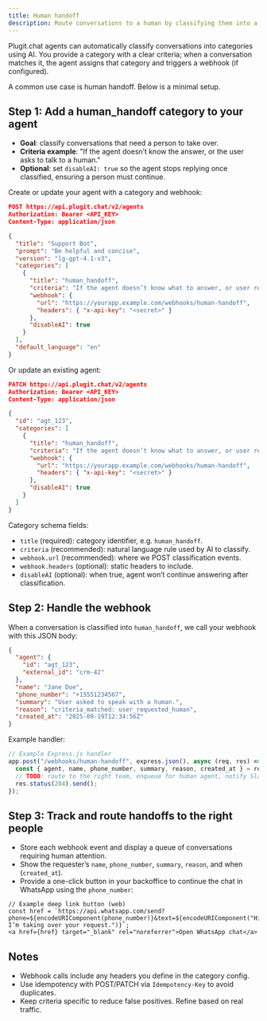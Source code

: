 ```yaml
---
title: Human handoff
description: Route conversations to a human by classifying them into a category and triggering a webhook.
---
```


Plugit.chat agents can automatically classify conversations into categories using AI. You provide a category with a clear criteria; when a conversation matches it, the agent assigns that category and triggers a webhook (if configured).

A common use case is human handoff. Below is a minimal setup.

## Step 1: Add a human_handoff category to your agent

- **Goal**: classify conversations that need a person to take over.
- **Criteria example**: "If the agent doesn’t know the answer, or the user asks to talk to a human."
- **Optional**: set `disableAI: true` so the agent stops replying once classified, ensuring a person must continue.

Create or update your agent with a category and webhook:

```json
POST https://api.plugit.chat/v2/agents
Authorization: Bearer <API_KEY>
Content-Type: application/json

{
  "title": "Support Bot",
  "prompt": "Be helpful and concise",
  "version": "lg-gpt-4.1-v3",
  "categories": [
    {
      "title": "human_handoff",
      "criteria": "If the agent doesn’t know what to answer, or user requests a human.",
      "webhook": {
        "url": "https://yourapp.example.com/webhooks/human-handoff",
        "headers": { "x-api-key": "<secret>" }
      },
      "disableAI": true
    }
  ],
  "default_language": "en"
}
```

Or update an existing agent:

```json
PATCH https://api.plugit.chat/v2/agents
Authorization: Bearer <API_KEY>
Content-Type: application/json

{
  "id": "agt_123",
  "categories": [
    {
      "title": "human_handoff",
      "criteria": "If the agent doesn’t know what to answer, or user requests a human.",
      "webhook": {
        "url": "https://yourapp.example.com/webhooks/human-handoff",
        "headers": { "x-api-key": "<secret>" }
      },
      "disableAI": true
    }
  ]
}
```

Category schema fields:
- `title` (required): category identifier, e.g. `human_handoff`.
- `criteria` (recommended): natural language rule used by AI to classify.
- `webhook.url` (recommended): where we POST classification events.
- `webhook.headers` (optional): static headers to include.
- `disableAI` (optional): when true, agent won’t continue answering after classification.

## Step 2: Handle the webhook

When a conversation is classified into `human_handoff`, we call your webhook with this JSON body:

```json
{
  "agent": {
    "id": "agt_123",
    "external_id": "crm-42"
  },
  "name": "Jane Doe",
  "phone_number": "+15551234567",
  "summary": "User asked to speak with a human.",
  "reason": "criteria_matched: user_requested_human",
  "created_at": "2025-09-19T12:34:56Z"
}
```

Example handler:

```typescript
// Example Express.js handler
app.post("/webhooks/human-handoff", express.json(), async (req, res) => {
  const { agent, name, phone_number, summary, reason, created_at } = req.body;
  // TODO: route to the right team, enqueue for human agent, notify Slack, etc.
  res.status(204).send();
});
```

## Step 3: Track and route handoffs to the right people

- Store each webhook event and display a queue of conversations requiring human attention.
- Show the requester’s `name`, `phone_number`, `summary`, `reason`, and when (`created_at`).
- Provide a one-click button in your backoffice to continue the chat in WhatsApp using the `phone_number`:

```tsx
// Example deep link button (web)
const href = `https://api.whatsapp.com/send?phone=${encodeURIComponent(phone_number)}&text=${encodeURIComponent("Hi, I’m taking over your request.")}`;
<a href={href} target="_blank" rel="noreferrer">Open WhatsApp chat</a>
```

## Notes

- Webhook calls include any headers you define in the category config.
- Use idempotency with POST/PATCH via `Idempotency-Key` to avoid duplicates.
- Keep criteria specific to reduce false positives. Refine based on real traffic.
